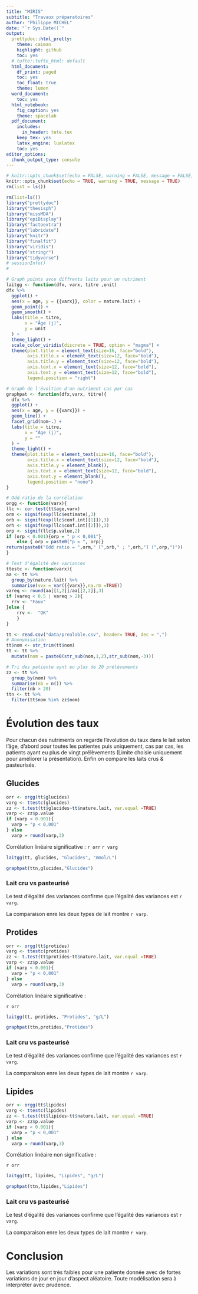 ```yaml
---
title: "MIRIS"
subtitle: "Travaux préparatoires"
author: "Philippe MICHEL"
date: "`r Sys.Date()`"
output:
  prettydoc::html_pretty:
    theme: caiman
    highlight: github
    toc: yes
  # tufte::tufte_html: default
  html_document:
    df_print: paged
    toc: yes
    toc_float: true
    theme: lumen
  word_document:
    toc: yes
  html_notebook:
    fig_caption: yes
    theme: spacelab
  pdf_document:
    includes:
      in_header: tete.tex
    keep_tex: yes
    latex_engine: lualatex
    toc: yes
editor_options:
  chunk_output_type: console
---
```


```r
# knitr::opts_chunk$set(echo = FALSE, warning = FALSE, message = FALSE, cache = TRUE)
knitr::opts_chunk$set(echo = TRUE, warning = TRUE, message = TRUE)
rm(list = ls())
```


```r
rm(list=ls())
library("prettydoc")
library("thesisph")
library("missMDA")
library("epiDisplay")
library("factoextra")
library("lubridate")
library("knitr")
library("finalfit")
library("viridis")
library("stringr")
library("tidyverse")
# sessionInfo()
#
```

```r
# Graph points avce diffrents laits pour un nutriment
laitgg <- function(dfx, varx, titre ,unit)
dfx %>% 
  ggplot() +
  aes(x = age, y = {{varx}}, color = nature.lait) +
  geom_point() +
  geom_smooth() +
  labs(title = titre,
       x = "Âge (j)",
       y = unit
  ) + 
  theme_light() + 
  scale_color_viridis(discrete = TRUE, option = "magma") +
  theme(plot.title = element_text(size=16, face="bold"),
        axis.title.x = element_text(size=12, face="bold"),
        axis.title.y = element_text(size=12, face="bold"),
        axis.text.x = element_text(size=12, face="bold"),
        axis.text.y = element_text(size=12, face="bold"),
        legend.position = "right") 

# Graph de l'évoltion d'un nutriment cas par cas
graphpat <- function(dfx,varx, titre){
  dfx %>% 
  ggplot() +
  aes(x = age, y = {{varx}}) +
  geom_line() +
  facet_grid(nom~.) +
  labs(title = titre,
       x = "Âge (j)",
       y = ""
  ) + 
  theme_light() + 
  theme(plot.title = element_text(size=16, face="bold"),
        axis.title.x = element_text(size=12, face="bold"),
        axis.title.y = element_blank(),
        axis.text.x = element_text(size=12, face="bold"),
        axis.text.y = element_blank(),
        legend.position = "none") 
}

# Odd-ratio de la corrélation
orgg <- function(varx){
llc <- cor.test(tt$age,varx)
orm <- signif(exp(llc$estimate),3)
orb <- signif(exp(llc$conf.int[[1]]),3)
orh <- signif(exp(llc$conf.int[[2]]),3)
orp <- signif(llc$p.value,2)
if (orp < 0.001){orp = " p < 0,001"}
    else { orp = paste0("p = ", orp)}
return(paste0("Odd ratio = ",orm," [",orb," ; ",orh,"] (",orp,")"))
}

# Test d'égalité des variances
ttestc <- function(varx){
aa <- tt %>% 
  group_by(nature.lait) %>% 
  summarise(vvx = var({{varx}},na.rm =TRUE))
vareq <- round(aa[[1,2]]/aa[[2,2]],3)
if (vareq < 0.5 | vareq > 2){
  rrv <- "Faux"
}else {
    rrv <-  "OK"
    }
}

```


```r
tt <- read.csv("data/prealable.csv", header= TRUE, dec = ",")
# Anonymisation
tt$nom <- str_trim(tt$nom)
tt <- tt %>% 
  mutate(nom = paste0(str_sub(nom,1,2),str_sub(nom,-3)))
```

```r
# Tri des patiente aynt eu plus de 20 prélèvements
zz <- tt %>% 
  group_by(nom) %>% 
  summarise(nb = n()) %>% 
  filter(nb > 20)
ttn <- tt %>% 
  filter(tt$nom %in% zz$nom)
```
# Évolution des taux
Pour chacun des nutriments on regarde l'évolution du taux dans le lait selon l'âge, d'abord pour toutes les patientes puis uniquement, cas par cas, les patients ayant eu plus de vingt prélèvements (Limite choisie uniquement pour améliorer la présentation). Enfin on compare les laits crus & pasteurisés.

## Glucides

```r
orr <- orgg(tt$glucides)
varg <- ttestc(glucides)
zz <- t.test(tt$glucides~tt$nature.lait, var.equal =TRUE)
varp <- zz$p.value
if (varp < 0.001){
  varp = "p < 0,001"
} else
  varp = round(varp,3)
```

Corrélation linéaire significative : `r orr` `r varg` 


```r
laitgg(tt, glucides, "Glucides", "mmol/L")

graphpat(ttn,glucides,"Glucides")
```

### Lait cru vs pasteurisé


Le test d'égalité des variances  confirme que l'égalité des variances est `r varg`.

La comparaison enre les deux types de lait montre `r varp`. 



## Protides

```r
orr <- orgg(tt$protides)
varg <- ttestc(protides)
zz <- t.test(tt$protides~tt$nature.lait, var.equal =TRUE)
varp <- zz$p.value
if (varp < 0.001){
  varp = "p < 0,001"
} else
  varp = round(varp,3)
```

Corrélation linéaire significative : 

`r orr`

```r
laitgg(tt, protides, "Protides", "g/L")

graphpat(ttn,protides,"Protides")
```
### Lait cru vs pasteurisé


Le test d'égalité des variances  confirme que l'égalité des variances est `r varg`.

La comparaison enre les deux types de lait montre `r varp`. 

## Lipides


```r
orr <- orgg(tt$lipides)
varg <- ttestc(lipides)
zz <- t.test(tt$lipides~tt$nature.lait, var.equal =TRUE)
varp <- zz$p.value
if (varp < 0.001){
  varp = "p < 0,001"
} else
  varp = round(varp,3)
```

Corrélation linéaire non significative : 

`r orr`

```r
laitgg(tt, lipides, "Lipides", "g/L")

graphpat(ttn,lipides,"Lipides")
```
### Lait cru vs pasteurisé


Le test d'égalité des variances  confirme que l'égalité des variances est `r varg`.

La comparaison enre les deux types de lait montre `r varp`. 

# Conclusion

Les variations sont très faibles pour une patiente donnée avec de fortes variations de jour en jour d'aspect aléatoire. Toute modélisation sera à interpréter avec prudence.